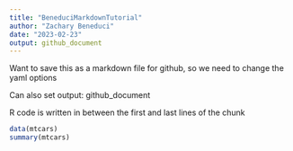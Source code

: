 ```yaml
---
title: "BeneduciMarkdownTutorial"
author: "Zachary Beneduci"
date: "2023-02-23"
output: github_document
---
```

Want to save this as a markdown file for github, so we need to change the yaml options

Can also set output: github_document

R code is written in between the first and last lines of the chunk

```r
data(mtcars)
summary(mtcars)
```

